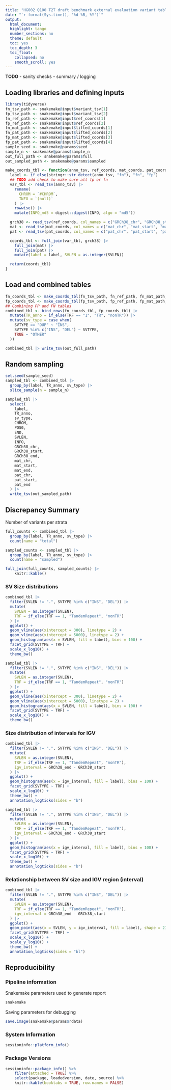 ```yaml
---
title: "HG002 Q100 T2T draft benchmark external evaluation variant table"
date: "`r format(Sys.time(), '%d %B, %Y')`"
output:
  html_document:
  highlight: tango
  number_sections: no
  theme: default
  toc: yes
  toc_depth: 3
  toc_float:
    collapsed: no
    smooth_scroll: yes
---
```


__TODO__
- sanity checks
- summary / logging

## Loading libraries and defining inputs

```r
library(tidyverse)
fn_tsv_path <- snakemake@input$variant_tsv[1]
fp_tsv_path <- snakemake@input$variant_tsv[2]
fn_ref_path <- snakemake@input$ref_coords[1]
fp_ref_path <- snakemake@input$ref_coords[2]
fn_mat_path <- snakemake@input$lifted_coords[1]
fn_pat_path <- snakemake@input$lifted_coords[2]
fp_mat_path <- snakemake@input$lifted_coords[3]
fp_pat_path <- snakemake@input$lifted_coords[4]
sample_seed <- snakemake@params$seed
sample_n <- snakemake@params$sample_n
out_full_path <- snakemake@params$full
out_sampled_path <- snakemake@params$sampled
```


```r
make_coords_tbl <- function(anno_tsv, ref_coords, mat_coords, pat_coords) {
  label <- if_else(stringr::str_detect(anno_tsv, "fn"), "fn", "fp")
  ## TODO add check to make sure all fp or fn
  var_tbl <- read_tsv(anno_tsv) |>
    rename(
      CHROM = `#CHROM`,
      INFO = `(null)`
    ) |>
    rowwise() |>
    mutate(INFO_md5 = digest::digest(INFO, algo = "md5"))

  grch38 <- read_tsv(ref_coords, col_names = c("GRCh38_chr", "GRCh38_start", "GRCh38_end", "INFO_md5"))
  mat <- read_tsv(mat_coords, col_names = c("mat_chr", "mat_start", "mat_end", "INFO_md5"))
  pat <- read_tsv(pat_coords, col_names = c("pat_chr", "pat_start", "pat_end", "INFO_md5"))

  coords_tbl <- full_join(var_tbl, grch38) |>
    full_join(mat) |>
    full_join(pat) |>
    mutate(label = label, SVLEN = as.integer(SVLEN))

  return(coords_tbl)
}
```

## Load and combined tables

```r
fn_coords_tbl <- make_coords_tbl(fn_tsv_path, fn_ref_path, fn_mat_path, fn_pat_path)
fp_coords_tbl <- make_coords_tbl(fp_tsv_path, fp_ref_path, fp_mat_path, fp_pat_path)
## Combining FP and FN tables
combined_tbl <- bind_rows(fn_coords_tbl, fp_coords_tbl) |>
  mutate(TR_anno = if_else(TRF == "1", "TR", "nonTR")) |>
  mutate(sv_type = case_when(
    SVTYPE == "DUP" ~ "INS",
    SVTYPE %in% c("INS", "DEL") ~ SVTYPE,
    TRUE ~ "OTHER"
  ))
```

```r
combined_tbl |> write_tsv(out_full_path)
```


## Random sampling

```r
set.seed(sample_seed)
sampled_tbl <- combined_tbl |>
  group_by(label, TR_anno, sv_type) |>
  slice_sample(n = sample_n)
```

```r
sampled_tbl |>
  select(
    label,
    TR_anno,
    sv_type,
    CHROM,
    POS0,
    END,
    SVLEN,
    INFO,
    GRCh38_chr,
    GRCh38_start,
    GRCh38_end,
    mat_chr,
    mat_start,
    mat_end,
    pat_chr,
    pat_start,
    pat_end
  ) |>
  write_tsv(out_sampled_path)
```

## Discrepancy Summary

Number of variants per strata
```r
full_counts <- combined_tbl |>
  group_by(label, TR_anno, sv_type) |>
  count(name = "total")

sampled_counts <- sampled_tbl |>
  group_by(label, TR_anno, sv_type) |>
  count(name = "sampled")

full_join(full_counts, sampled_counts) |> 
    knitr::kable()
```

### SV Size distributions

```r
combined_tbl |>
  filter(SVLEN != ".", SVTYPE %in% c("INS", "DEL")) |>
  mutate(
    SVLEN = as.integer(SVLEN),
    TRF = if_else(TRF == 1, "TandemRepeat", "nonTR")
  ) |>
  ggplot() +
  geom_vline(aes(xintercept = 300), linetype = 2) +
  geom_vline(aes(xintercept = 5000), linetype = 2) +
  geom_histogram(aes(x = SVLEN, fill = label), bins = 100) +
  facet_grid(SVTYPE ~ TRF) +
  scale_x_log10() +
  theme_bw()
```

```r
sampled_tbl |>
  filter(SVLEN != ".", SVTYPE %in% c("INS", "DEL")) |>
  mutate(
    SVLEN = as.integer(SVLEN),
    TRF = if_else(TRF == 1, "TandemRepeat", "nonTR")
  ) |>
  ggplot() +
  geom_vline(aes(xintercept = 300), linetype = 2) +
  geom_vline(aes(xintercept = 5000), linetype = 2) +
  geom_histogram(aes(x = SVLEN, fill = label), bins = 100) +
  facet_grid(SVTYPE ~ TRF) +
  scale_x_log10() +
  theme_bw()
```

### Size distribution of intervals for IGV
```r
combined_tbl |>
  filter(SVLEN != ".", SVTYPE %in% c("INS", "DEL")) |>
  mutate(
    SVLEN = as.integer(SVLEN),
    TRF = if_else(TRF == 1, "TandemRepeat", "nonTR"),
    igv_interval = GRCh38_end - GRCh38_start
  ) |>
  ggplot() +
  geom_histogram(aes(x = igv_interval, fill = label), bins = 100) +
  facet_grid(SVTYPE ~ TRF) +
  scale_x_log10() +
  theme_bw() +
  annotation_logticks(sides = "b")
```

```r
sampled_tbl |>
  filter(SVLEN != ".", SVTYPE %in% c("INS", "DEL")) |>
  mutate(
    SVLEN = as.integer(SVLEN),
    TRF = if_else(TRF == 1, "TandemRepeat", "nonTR"),
    igv_interval = GRCh38_end - GRCh38_start
  ) |>
  ggplot() +
  geom_histogram(aes(x = igv_interval, fill = label), bins = 100) +
  facet_grid(SVTYPE ~ TRF) +
  scale_x_log10() +
  theme_bw() +
  annotation_logticks(sides = "b")
```

### Relationship between SV size and IGV region (interval)

```r
combined_tbl |>
  filter(SVLEN != ".", SVTYPE %in% c("INS", "DEL")) |>
  mutate(
    SVLEN = as.integer(SVLEN),
    TRF = if_else(TRF == 1, "TandemRepeat", "nonTR"),
    igv_interval = GRCh38_end - GRCh38_start
  ) |>
  ggplot() +
  geom_point(aes(x = SVLEN, y = igv_interval, fill = label), shape = 21) +
  facet_grid(SVTYPE ~ TRF) +
  scale_x_log10() +
  scale_y_log10() +
  theme_bw() +
  annotation_logticks(sides = "bl")
```

## Reproducibility

### Pipeline information

Snakemake parameters used to generate report
```r
snakemake
```

Saving parameters for debugging
```r
save.image(snakemake@params$rdata)
```

### System Information

```r
sessioninfo::platform_info()
```

### Package Versions
```r
sessioninfo::package_info() %>%
    filter(attached = TRUE) %>%
    select(package, loadedversion, date, source) %>%
    knitr::kable(booktabs = TRUE, row.names = FALSE)
```